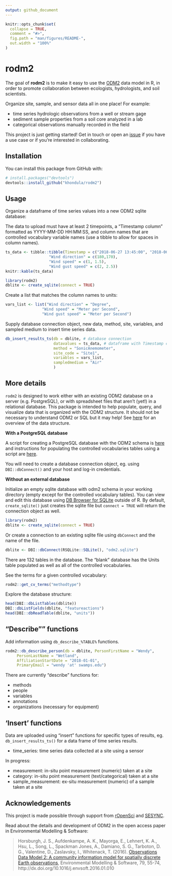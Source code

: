 ```yaml
---
output: github_document
---
```


<!-- README.md is generated from README.Rmd. Please edit that file -->

```r
knitr::opts_chunk$set(
  collapse = TRUE,
  comment = "#>",
  fig.path = "man/figures/README-",
  out.width = "100%"
)
```
# rodm2

The goal of **rodm2** is to make it easy to use the [ODM2](https://github.com/ODM2/ODM2) data model in R, in order to promote collaboration between ecologists, hydrologists, and soil scientists. 

Organize  site, sample, and sensor data all in one place! For example:

* time series hydrologic observations from a well or stream gage
* sediment sample properties from a soil core analyzed in a lab
* categorical observations manually recorded in the field

This project is just getting started! Get in touch or open an [issue](https://github.com/khondula/rodm2/issues) if you have a use case or if you're interested in collaborating. 

## Installation

You can install this package from GitHub with:

```r
# install.packages("devtools")
devtools::install_github("khondula/rodm2")
```

## Usage

Organize a dataframe of time series values into a new ODM2 sqlite database:

The data to upload must have at least 2 timepoints, a "Timestamp column" formatted as YYYY-MM-DD HH:MM:SS, and column names that are controlled vocabulary variable names (use a tibble to allow for spaces in column names).

```r
ts_data <- tibble::tibble(Timestamp = c("2018-06-27 13:45:00", "2018-06-27 13:55:00"),
                   "Wind direction" = c(180,170),
                   "Wind speed" = c(1, 1.5), 
                   "Wind gust speed" = c(2, 2.5))
knitr::kable(ts_data)
```

```r
library(rodm2)
dblite <- create_sqlite(connect = TRUE)
```

Create a list that matches the column names to units:

```r
vars_list <- list("Wind direction" = "Degree",
                "Wind speed" = "Meter per Second",
                "Wind gust speed" = "Meter per Second")
```

Supply database connection object, new data, method, site, variables, and sampled medium to insert time series data. 

```r
db_insert_results_ts(db = dblite, # database connection
                     datavalues = ts_data, # dataframe with Timestamp column
                     method = "SonicAnemometer", 
                     site_code = "Site1", 
                     variables = vars_list, 
                     sampledmedium = "Air"
                     )
```





## More details 

`rodm2` is designed to work either with an existing ODM2 database on a server (e.g. PostgreSQL), or with spreadsheet files that aren't (yet!) in a relational database. This package is intended to help populate, query, and visualize data that is organized with the ODM2 structure. It should not be necessary to understand ODM2 or SQL but it may help! See [here](http://odm2.github.io/ODM2/schemas/ODM2_Current/diagrams/ODM2OverviewSimplified.html) for an overview of the data structure. 

**With a PostgreSQL database**

A script for creating a PostgreSQL database with the ODM2 schema is [here](https://github.com/ODM2/ODM2/blob/master/src/blank_schema_scripts/postgresql/ODM2_for_PostgreSQL.sql) and instructions for populating the controlled vocabularies tables using a script are [here](https://github.com/ODM2/ODM2/tree/master/src/load_cvs).

You will need to create a database connection object, eg. using `DBI::dbConnect()` and your host and log-in credentials. 

**Without an external database**

Initialize an empty sqlite database with odm2 schema in your working directory (empty except for the controlled vocabulary tables). You can view and edit this database using [DB Browser for SQLite](https://sqlitebrowser.org/) outside of R. By default, `create_sqlite()` just creates the sqlite file but `connect = TRUE` will return the connection object as well. 

```r
library(rodm2)
dblite <- create_sqlite(connect = TRUE)
```

Or create a connection to an existing sqlite file using `dbConnect` and the name of the file. 

```r
dblite <- DBI::dbConnect(RSQLite::SQLite(), "odm2.sqlite")
```

There are 132 tables in the database. The "blank" database has the Units table populated as well as all of the controlled vocabularies.

See the terms for a given controlled vocabulary:

```r
rodm2::get_cv_terms("methodtype")
```

Explore the database structure: 

```r
head(DBI::dbListTables(dblite))
DBI::dbListFields(dblite, "featureactions")
head(DBI::dbReadTable(dblite, "units"))
```

## "Describe"" functions

Add information using `db_describe_%TABLE%` functions. 

```r
rodm2::db_describe_person(db = dblite, PersonFirstName = "Wendy",
     PersonLastName = "Wetland",
     AffiliationStartDate = "2018-01-01",
     PrimaryEmail = "wendy 'at' swamps.edu")
```

There are currently "describe" functions for:

* methods
* people
* variables
* annotations
* organizations (necessary for equipment)

## 'Insert' functions

Data are uploaded using "insert" functions for specific types of results, eg. `db_insert_results_ts()` for a data frame of time series results. 

* time_series: time series data collected at a site using a sensor

In progress:

* measurement: in-situ point measurement (numeric) taken at a site
* category: in-situ point measurement (text/categorical) taken at a site
* sample_measurement: ex-situ measurement (numeric) of a sample taken at a site

## Acknowledgements

This project is made possible through support from [rOpenSci](https://ropensci.org/) and [SESYNC](https://www.sesync.org/). 

Read about the details and development of ODM2 in the open access paper in Environmental Modelling & Software: 

> Horsburgh, J. S., Aufdenkampe, A. K., Mayorga, E., Lehnert, K. A., Hsu, L., Song, L., Spackman Jones, A., Damiano, S. G., Tarboton, D. G., Valentine, D., Zaslavsky, I., Whitenack, T. (2016). [Observations Data Model 2: A community information model for spatially discrete Earth observations](http://dx.doi.org/10.1016/j.envsoft.2016.01.010), Environmental Modelling & Software, 79, 55-74, http://dx.doi.org/10.1016/j.envsoft.2016.01.010

